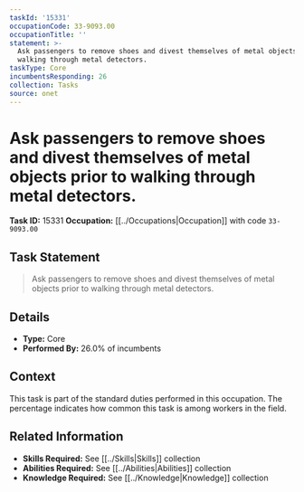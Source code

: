 ```yaml
---
taskId: '15331'
occupationCode: 33-9093.00
occupationTitle: ''
statement: >-
  Ask passengers to remove shoes and divest themselves of metal objects prior to
  walking through metal detectors.
taskType: Core
incumbentsResponding: 26
collection: Tasks
source: onet
---
```

# Ask passengers to remove shoes and divest themselves of metal objects prior to walking through metal detectors.

**Task ID:** 15331
**Occupation:** [[../Occupations|Occupation]] with code `33-9093.00`

## Task Statement

> Ask passengers to remove shoes and divest themselves of metal objects prior to walking through metal detectors.

## Details

- **Type:** Core
- **Performed By:** 26.0% of incumbents

## Context

This task is part of the standard duties performed in this occupation. The percentage indicates how common this task is among workers in the field.

## Related Information

- **Skills Required:** See [[../Skills|Skills]] collection
- **Abilities Required:** See [[../Abilities|Abilities]] collection
- **Knowledge Required:** See [[../Knowledge|Knowledge]] collection

